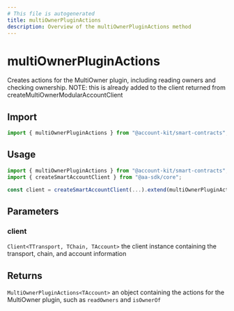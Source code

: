 ```yaml
---
# This file is autogenerated
title: multiOwnerPluginActions
description: Overview of the multiOwnerPluginActions method
---
```


# multiOwnerPluginActions

Creates actions for the MultiOwner plugin, including reading owners and checking ownership.
NOTE: this is already added to the client returned from createMultiOwnerModularAccountClient

## Import

```ts
import { multiOwnerPluginActions } from "@account-kit/smart-contracts";
```

## Usage

```ts
import { multiOwnerPluginActions } from "@account-kit/smart-contracts";
import { createSmartAccountClient } from "@aa-sdk/core";

const client = createSmartAccountClient(...).extend(multiOwnerPluginActions);
```

## Parameters

### client

`Client<TTransport, TChain, TAccount>`
the client instance containing the transport, chain, and account information

## Returns

`MultiOwnerPluginActions<TAccount>`
an object containing the actions for the MultiOwner plugin, such as `readOwners` and `isOwnerOf`
